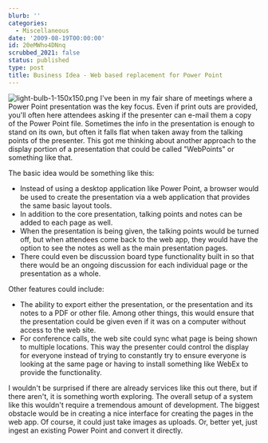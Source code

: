 ```yaml
---
blurb: ''
categories:
  - Miscellaneous
date: '2009-08-19T00:00:00'
id: 20eMWho4DNnq
scrubbed_2021: false
status: published
type: post
title: Business Idea - Web based replacement for Power Point
---
```


![light-bulb-1-150x150.png](http://www.alanwsmith.com/blog/wp-content/uploads/2009/08/light-bulb-1-150x150.png)
I've been in my fair share of meetings where a Power Point
presentation was the key focus. Even if print outs are provided,
you'll often here attendees asking if the presenter can e-mail them
a copy of the Power Point file. Sometimes the info in the
presentation is enough to stand on its own, but often it falls flat
when taken away from the talking points of the presenter. This got
me thinking about another approach to the display portion of a
presentation that could be called "WebPoints" or something like
that.

The basic idea would be something like this:

-   Instead of using a desktop application like Power Point, a
    browser would be used to create the presentation via a web
    application that provides the same basic layout tools.
-   In addition to the core presentation, talking points and notes
    can be added to each page as well.
-   When the presentation is being given, the talking points would
    be turned off, but when attendees come back to the web app, they
    would have the option to see the notes as well as the main
    presentation pages.
-   There could even be discussion board type functionality built
    in so that there would be an ongoing discussion for each individual
    page or the presentation as a whole.

Other features could include:

-   The ability to export either the presentation, or the
    presentation and its notes to a PDF or other file. Among other
    things, this would ensure that the presentation could be given even
    if it was on a computer without access to the web site.
-   For conference calls, the web site could sync what page is
    being shown to multiple locations. This way the presenter could
    control the display for everyone instead of trying to constantly
    try to ensure everyone is looking at the same page or having to
    install something like WebEx to provide the functionality.

I wouldn't be surprised if there are already services like this out
there, but if there aren't, it is something worth exploring. The
overall setup of a system like this wouldn't require a tremendous
amount of development. The biggest obstacle would be in creating a
nice interface for creating the pages in the web app. Of course, it
could just take images as uploads. Or, better yet, just ingest an
existing Power Point and convert it directly.
